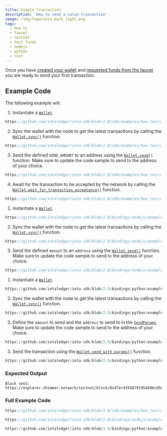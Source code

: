 ```yaml
---
title: Simple Transaction
description: 'How to send a value transaction'
image: /img/logo/iota_mark_light.png
tags:
  - how to
  - faucet
  - testnet
  - test funds
  - nodejs
  - python
  - rust
---
```



Once you have [created your wallet](./../wallet/create-wallet.mdx) and
[requested funds from the faucet](./request-funds.mdx) you are ready to send your first
transaction.

<TipFaucet />

## Example Code

The following example will:

<Tabs groupId="language" queryString>
<TabItem value="rust" label="Rust">

1. Instantiate a [`Wallet`](file:///home/lucas/Documents/IOTA/iota-sdk/target/doc/iota_sdk/wallet/core/struct.Wallet.html).

<div className={'hide-code-block-extras'}>

```rust reference
https://github.com/iotaledger/iota-sdk/blob/2.0/sdk/examples/how_tos/simple_transaction/simple_transaction.rs#L30-L33
```

</div>

2. Sync the wallet with the node to get the latest transactions by calling the [`Wallet.sync()`](file:///home/lucas/Documents/IOTA/iota-sdk/target/doc/iota_sdk/wallet/core/struct.Wallet.html#method.sync)
   function.

<div className={'hide-code-block-extras'}>

```rust reference
https://github.com/iotaledger/iota-sdk/blob/2.0/sdk/examples/how_tos/simple_transaction/simple_transaction.rs#L36
```

</div>

3. Send the defined `SEND_AMOUNT` to an address using the [`Wallet.send()`](file:///home/lucas/Documents/IOTA/iota-sdk/target/doc/iota_sdk/wallet/core/struct.Wallet.html#method.send) function.
   Make sure to update the code sample to send to the address of your choice.

<div className={'hide-code-block-extras'}>

```rust reference
https://github.com/iotaledger/iota-sdk/blob/2.0/sdk/examples/how_tos/simple_transaction/simple_transaction.rs#L44
```

</div>

4. Await for the transaction to be accepted by the network by calling the [`Wallet.wait_for_transaction_acceptance()`](file:///home/lucas/Documents/IOTA/iota-sdk/target/doc/iota_sdk/wallet/core/struct.Wallet.html#method.wait_for_transaction_acceptance) function.

<div className={'hide-code-block-extras'}>

```rust reference
https://github.com/iotaledger/iota-sdk/blob/2.0/sdk/examples/how_tos/simple_transaction/simple_transaction.rs#L46-L48
```

</div>

</TabItem>
<TabItem value="typescript-node" label="Typescript (Node.js)">

1. Instantiate a [`Wallet`](http://localhost:3000/iota-sdk/2.0/references/nodejs/classes/Wallet/).

<div className={'hide-code-block-extras'}>

```typescript reference
https://github.com/iotaledger/iota-sdk/blob/2.0/bindings/nodejs/examples/how_tos/simple_transaction/simple-transaction.ts#L26-L28
```

</div>

2. Sync the wallet with the node to get the latest transactions by calling the [`Wallet.sync()`](http://localhost:3000/iota-sdk/2.0/references/nodejs/classes/Wallet/#sync)
function.

<div className={'hide-code-block-extras'}>

```typescript reference
https://github.com/iotaledger/iota-sdk/blob/2.0/bindings/nodejs/examples/how_tos/simple_transaction/simple-transaction.ts#L30
```

</div>

3. Send the defined `amount` to an `address` using the [`Wallet.send()`](http://localhost:3000/iota-sdk/2.0/references/nodejs/classes/Wallet/#send) function.
Make sure to update the code sample to send to the address of your choice.

<div className={'hide-code-block-extras'}>

```typescript reference
https://github.com/iotaledger/iota-sdk/blob/2.0/bindings/nodejs/examples/how_tos/simple_transaction/simple-transaction.ts#L38-L42
```

</div>

</TabItem>
<TabItem value="python" label="Python">

1. Instantiate a [`Wallet`](http://localhost:3000/iota-sdk/2.0/references/python/iota_sdk/wallet/).

<div className={'hide-code-block-extras'}>

```python reference
https://github.com/iotaledger/iota-sdk/blob/2.0/bindings/python/examples/how_tos/simple_transaction/simple_transaction.py#L17
```

</div>

2. Sync the wallet with the node to get the latest transactions by calling the [`Wallet.sync()`](http://localhost:3000/iota-sdk/2.0/references/python/iota_sdk/wallet/#sync)
function.

<div className={'hide-code-block-extras'}>

```python reference
https://github.com/iotaledger/iota-sdk/blob/2.0/bindings/python/examples/how_tos/simple_transaction/simple_transaction.py#L20
```

</div>

3. Define the `amount` to send and the `address` to send to in the [`SendParams`](http://localhost:3000/iota-sdk/2.0/references/python/iota_sdk/types/send_params/).
    Make sure to update the code sample to send to the address of your choice.

<div className={'hide-code-block-extras'}>

```python reference
https://github.com/iotaledger/iota-sdk/blob/2.0/bindings/python/examples/how_tos/simple_transaction/simple_transaction.py#L24-L27
```

</div>

3. Send the transaction using the [`Wallet.send_with_params()`](http://localhost:3000/iota-sdk/2.0/references/python/iota_sdk/wallet/#send_with_params) function.

<div className={'hide-code-block-extras'}>

```python reference
https://github.com/iotaledger/iota-sdk/blob/2.0/bindings/python/examples/how_tos/simple_transaction/simple_transaction.py#L29
```

</div>

</TabItem>
</Tabs>

### Expected Output

```plaintext
Block sent: https://explorer.shimmer.network/testnet/block/0x47ec97658791954b9bcd5e47e6791396e3f340b82e81fe2cc7218f52ebec3804
```

### Full Example Code

<Tabs groupId="language" queryString>
<TabItem value="rust" label="Rust">

```rust reference
https://github.com/iotaledger/iota-sdk/blob/2.0/sdk/examples/how_tos/simple_transaction/simple_transaction.rs
```

</TabItem>
<TabItem value="typescript-node" label="Typescript (Node.js)">

```typescript reference
https://github.com/iotaledger/iota-sdk/blob/2.0/bindings/nodejs/examples/how_tos/simple_transaction/simple-transaction.ts
```

</TabItem>
<TabItem value="python" label="Python">

```python reference
https://github.com/iotaledger/iota-sdk/blob/2.0/bindings/python/examples/how_tos/simple_transaction/simple_transaction.py
```

</TabItem>
</Tabs>
